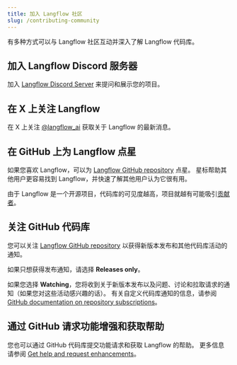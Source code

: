 ```yaml
---
title: 加入 Langflow 社区
slug: /contributing-community
---
```


有多种方式可以与 Langflow 社区互动并深入了解 Langflow 代码库。

## 加入 Langflow Discord 服务器

加入 [Langflow Discord Server](https://discord.gg/EqksyE2EX9) 来提问和展示您的项目。

## 在 X 上关注 Langflow

在 X 上关注 [@langflow_ai](https://twitter.com/langflow_ai) 获取关于 Langflow 的最新消息。

## 在 GitHub 上为 Langflow 点星

如果您喜欢 Langflow，可以为 [Langflow GitHub repository](https://github.com/langflow-ai/langflow) 点星。
星标帮助其他用户更容易找到 Langflow，并快速了解其他用户认为它很有用。

由于 Langflow 是一个开源项目，代码库的可见度越高，项目就越有可能吸引[贡献者](/contributing-how-to-contribute)。

## 关注 GitHub 代码库

您可以关注 [Langflow GitHub repository](https://github.com/langflow-ai/langflow) 以获得新版本发布和其他代码库活动的通知。

如果只想获得发布通知，请选择 **Releases only**。

如果您选择 **Watching**，您将收到关于新版本发布以及问题、讨论和拉取请求的通知（如果您对这些活动感兴趣的话）。
有关自定义代码库通知的信息，请参阅 [GitHub documentation on repository subscriptions](https://docs.github.com/en/account-and-profile/managing-subscriptions-and-notifications-on-github/managing-subscriptions-for-activity-on-github/viewing-your-subscriptions)。

## 通过 GitHub 请求功能增强和获取帮助

您也可以通过 GitHub 代码库提交功能请求和获取 Langflow 的帮助。
更多信息请参阅 [Get help and request enhancements](/contributing-github-issues)。